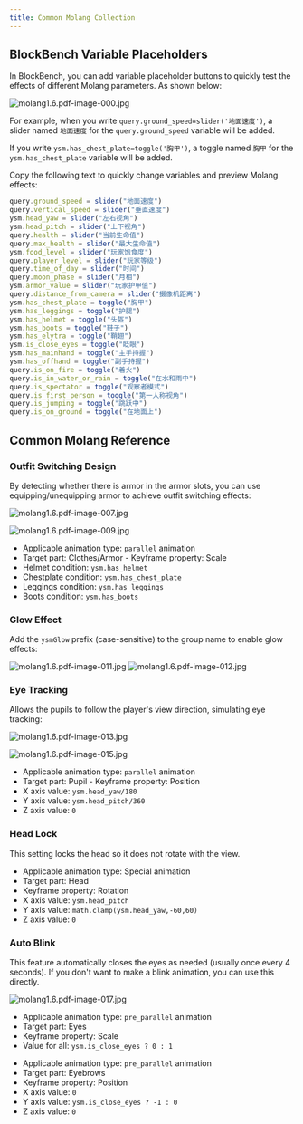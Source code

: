 ```yaml
---
title: Common Molang Collection
---
```



## BlockBench Variable Placeholders

In BlockBench, you can add variable placeholder buttons to quickly test the effects of different Molang parameters. As shown below:

![molang1.6.pdf-image-000.jpg](/images/93nW8LOjuYGQMdo.jpg)

For example, when you write `query.ground_speed=slider('地面速度')`, a slider named `地面速度` for the `query.ground_speed` variable will be added.

If you write `ysm.has_chest_plate=toggle('胸甲')`, a toggle named `胸甲` for the `ysm.has_chest_plate` variable will be added.

Copy the following text to quickly change variables and preview Molang effects:

```javascript
query.ground_speed = slider("地面速度")
query.vertical_speed = slider("垂直速度")
ysm.head_yaw = slider("左右视角")
ysm.head_pitch = slider("上下视角")
query.health = slider("当前生命值")
query.max_health = slider("最大生命值")
ysm.food_level = slider("玩家饱食度")
query.player_level = slider("玩家等级")
query.time_of_day = slider("时间")
query.moon_phase = slider("月相")
ysm.armor_value = slider("玩家护甲值")
query.distance_from_camera = slider("摄像机距离")
ysm.has_chest_plate = toggle("胸甲")
ysm.has_leggings = toggle("护腿")
ysm.has_helmet = toggle("头盔")
ysm.has_boots = toggle("鞋子")
ysm.has_elytra = toggle("鞘翅")
ysm.is_close_eyes = toggle("眨眼")
ysm.has_mainhand = toggle("主手持握")
ysm.has_offhand = toggle("副手持握")
query.is_on_fire = toggle("着火")
query.is_in_water_or_rain = toggle("在水和雨中")
query.is_spectator = toggle("观察者模式")
query.is_first_person = toggle("第一人称视角")
query.is_jumping = toggle("跳跃中")
query.is_on_ground = toggle("在地面上")
```

## Common Molang Reference

### Outfit Switching Design

By detecting whether there is armor in the armor slots, you can use equipping/unequipping armor to achieve outfit switching effects:

![molang1.6.pdf-image-007.jpg](/images/EOk6Ia5fct4LA9H.jpg)

![molang1.6.pdf-image-009.jpg](/images/exZsAfbikwHtzh6.jpg)

<Card>

- Applicable animation type: `parallel` animation
- Target part: Clothes/Armor - Keyframe property: Scale
- Helmet condition: `ysm.has_helmet`
- Chestplate condition: `ysm.has_chest_plate`
- Leggings condition: `ysm.has_leggings`
- Boots condition: `ysm.has_boots`

</Card>

### Glow Effect

Add the `ysmGlow` prefix (case-sensitive) to the group name to enable glow effects:

![molang1.6.pdf-image-011.jpg](/images/ctB2piGgWHzeTyw.jpg)
![molang1.6.pdf-image-012.jpg](/images/gZ5CiFUM3Etqxmy.jpg)

### Eye Tracking

Allows the pupils to follow the player's view direction, simulating eye tracking:

![molang1.6.pdf-image-013.jpg](/images/kxMqBTubXGepv37.jpg)

![molang1.6.pdf-image-015.jpg](/images/n4CS7g2wNBpzk9i.jpg)

<Card>

- Applicable animation type: `parallel` animation
- Target part: Pupil - Keyframe property: Position
- X axis value: `ysm.head_yaw/180`
- Y axis value: `ysm.head_pitch/360`
- Z axis value: `0`

</Card>

### Head Lock

This setting locks the head so it does not rotate with the view.

<Card>

- Applicable animation type: Special animation
- Target part: Head
- Keyframe property: Rotation
- X axis value: `ysm.head_pitch`
- Y axis value: `math.clamp(ysm.head_yaw,-60,60)`
- Z axis value: `0`

</Card>

### Auto Blink

This feature automatically closes the eyes as needed (usually once every 4 seconds). If you don't want to make a blink animation, you can use this directly.

![molang1.6.pdf-image-017.jpg](/images/uWDrRi1Fak2wSqU.jpg)

<CardGrid>

<Card>

- Applicable animation type: `pre_parallel` animation
- Target part: Eyes
- Keyframe property: Scale
- Value for all: `ysm.is_close_eyes ? 0 : 1`

</Card>

<Card>

- Applicable animation type: `pre_parallel` animation
- Target part: Eyebrows
- Keyframe property: Position
- X axis value: `0`
- Y axis value: `ysm.is_close_eyes ? -1 : 0`
- Z axis value: `0`

</Card>

</CardGrid>

